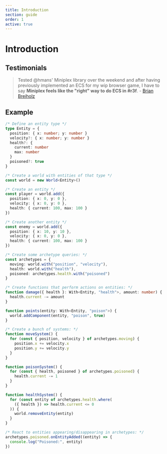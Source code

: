 ```yaml
---
title: Introduction
section: guide
order: 1
active: true
---
```



# Introduction

## Testimonials

> Tested @hmans' Miniplex library over the weekend and after having previously implemented an ECS for my wip browser game, I have to say **Miniplex feels like the "right" way to do ECS in #r3f**. - [Brian Breiholz](https://twitter.com/BrianBreiholz/status/1577182839509962752)

## Example

```ts
/* Define an entity type */
type Entity = {
  position: { x: number; y: number }
  velocity?: { x: number; y: number }
  health?: {
    current: number
    max: number
  }
  poisoned?: true
}

/* Create a world with entities of that type */
const world = new World<Entity>()

/* Create an entity */
const player = world.add({
  position: { x: 0, y: 0 },
  velocity: { x: 0, y: 0 },
  health: { current: 100, max: 100 }
})

/* Create another entity */
const enemy = world.add({
  position: { x: 10, y: 10 },
  velocity: { x: 0, y: 0 },
  health: { current: 100, max: 100 }
})

/* Create some archetype queries: */
const archetypes = {
  moving: world.with("position", "velocity"),
  health: world.with("health"),
  poisoned: archetypes.health.with("poisoned")
}

/* Create functions that perform actions on entities: */
function damage({ health }: With<Entity, "health">, amount: number) {
  health.current -= amount
}

function points(entity: With<Entity, "poison">) {
  world.addComponent(entity, "poison", true)
}

/* Create a bunch of systems: */
function moveSystem() {
  for (const { position, velocity } of archetypes.moving) {
    position.x += velocity.x
    position.y += velocity.y
  }
}

function poisonSystem() {
  for (const { health, poisoned } of archetypes.poisoned) {
    health.current -= 1
  }
}

function healthSystem() {
  for (const entity of archetypes.health.where(
    ({ health }) => health.current <= 0
  )) {
    world.removeEntity(entity)
  }
}

/* React to entities appearing/disappearing in archetypes: */
archetypes.poisoned.onEntityAdded((entity) => {
  console.log("Poisoned:", entity)
})
```
